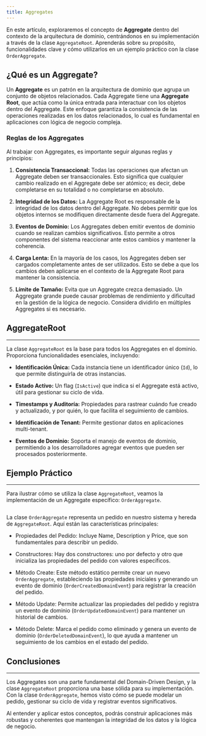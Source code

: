 ```yaml
---
title: Aggregates
---
```



En este artículo, exploraremos el concepto de **Aggregate** dentro del contexto de la arquitectura de dominio, centrándonos en su implementación a través de la clase `AggregateRoot`. Aprenderás sobre su propósito, funcionalidades clave y cómo utilizarlos en un ejemplo práctico con la clase `OrderAggregate`.

## ¿Qué es un Aggregate?

Un **Aggregate** es un patrón en la arquitectura de dominio que agrupa un conjunto de objetos relacionados. Cada Aggregate tiene una **Aggregate Root**, que actúa como la única entrada para interactuar con los objetos dentro del Aggregate. Este enfoque garantiza la consistencia de las operaciones realizadas en los datos relacionados, lo cual es fundamental en aplicaciones con lógica de negocio compleja.

### Reglas de los Aggregates

Al trabajar con Aggregates, es importante seguir algunas reglas y principios:

1. **Consistencia Transaccional:** Todas las operaciones que afectan un Aggregate deben ser transaccionales. Esto significa que cualquier cambio realizado en el Aggregate debe ser atómico; es decir, debe completarse en su totalidad o no completarse en absoluto.

2. **Integridad de los Datos:** La Aggregate Root es responsable de la integridad de los datos dentro del Aggregate. No debes permitir que los objetos internos se modifiquen directamente desde fuera del Aggregate.

3. **Eventos de Dominio:** Los Aggregates deben emitir eventos de dominio cuando se realizan cambios significativos. Esto permite a otros componentes del sistema reaccionar ante estos cambios y mantener la coherencia.

4. **Carga Lenta:** En la mayoría de los casos, los Aggregates deben ser cargados completamente antes de ser utilizados. Esto se debe a que los cambios deben aplicarse en el contexto de la Aggregate Root para mantener la consistencia.

5. **Límite de Tamaño:** Evita que un Aggregate crezca demasiado. Un Aggregate grande puede causar problemas de rendimiento y dificultad en la gestión de la lógica de negocio. Considera dividirlo en múltiples Aggregates si es necesario.

## AggregateRoot 
---

La clase `AggregateRoot` es la base para todos los Aggregates en el dominio. Proporciona funcionalidades esenciales, incluyendo:

- **Identificación Única:** Cada instancia tiene un identificador único (`Id`), lo que permite distinguirla de otras instancias.
  
- **Estado Activo:** Un flag (`IsActive`) que indica si el Aggregate está activo, útil para gestionar su ciclo de vida.

- **Timestamps y Auditoría:** Propiedades para rastrear cuándo fue creado y actualizado, y por quién, lo que facilita el seguimiento de cambios.

- **Identificación de Tenant:** Permite gestionar datos en aplicaciones multi-tenant.

- **Eventos de Dominio:** Soporta el manejo de eventos de dominio, permitiendo a los desarrolladores agregar eventos que pueden ser procesados posteriormente.

## Ejemplo Práctico
---

Para ilustrar cómo se utiliza la clase `AggregateRoot`, veamos la implementación de un Aggregate específico: `OrderAggregate`.

```csharp url="samples/CodeDesignPlus.Net.Core.Sample/Resources/Aggregate/OrderAggregate.cs"
```

La clase `OrderAggregate` representa un pedido en nuestro sistema y hereda de `AggregateRoot`. Aquí están las características principales:

- Propiedades del Pedido: Incluye Name, Description y Price, que son fundamentales para describir un pedido.

- Constructores: Hay dos constructores: uno por defecto y otro que inicializa las propiedades del pedido con valores específicos.

- Método Create: Este método estático permite crear un nuevo `OrderAggregate`, estableciendo las propiedades iniciales y generando un evento de dominio (`OrderCreatedDomainEvent`) para registrar la creación del pedido.

- Método Update: Permite actualizar las propiedades del pedido y registra un evento de dominio (`OrderUpdatedDomainEvent`) para mantener un historial de cambios.

- Método Delete: Marca el pedido como eliminado y genera un evento de dominio (`OrderDeletedDomainEvent`), lo que ayuda a mantener un seguimiento de los cambios en el estado del pedido.


## Conclusiones
---

Los Aggregates son una parte fundamental del Domain-Driven Design, y la clase `AggregateRoot` proporciona una base sólida para su implementación. Con la clase `OrderAggregate`, hemos visto cómo se puede modelar un pedido, gestionar su ciclo de vida y registrar eventos significativos.

Al entender y aplicar estos conceptos, podrás construir aplicaciones más robustas y coherentes que mantengan la integridad de los datos y la lógica de negocio.